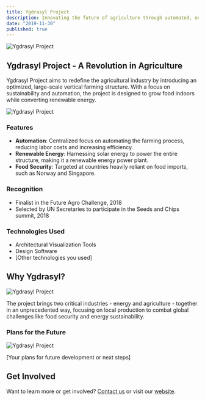 ```yaml
---
title: Ygdrasyl Project
description: Innovating the future of agriculture through automated, energy-efficient vertical farming solutions.
date: "2019-11-30"
published: true
---
```


![Ygdrasyl Project](/ygdrasyl_1.png)

## Ygdrasyl Project - A Revolution in Agriculture

Ygdrasyl Project aims to redefine the agricultural industry by introducing an optimized, large-scale vertical farming structure. With a focus on sustainability and automation, the project is designed to grow food indoors while converting renewable energy.

![Ygdrasyl Project](/ygdrasyl_2.png)

### Features

- **Automation**: Centralized focus on automating the farming process, reducing labor costs and increasing efficiency.
- **Renewable Energy**: Harnessing solar energy to power the entire structure, making it a renewable energy power plant.
- **Food Security**: Targeted at countries heavily reliant on food imports, such as Norway and Singapore.

### Recognition

- Finalist in the Future Agro Challenge, 2018
- Selected by UN Secretaries to participate in the Seeds and Chips summit, 2018

### Technologies Used

- Architectural Visualization Tools
- Design Software
- [Other technologies you used]

## Why Ygdrasyl?

![Ygdrasyl Project](/ygdrasyl_3.jpeg)

The project brings two critical industries - energy and agriculture - together in an unprecedented way, focusing on local production to combat global challenges like food security and energy sustainability.

### Plans for the Future

![Ygdrasyl Project](/ygdrasyl_4.jpeg)

[Your plans for future development or next steps]

## Get Involved

Want to learn more or get involved? [Contact us](mailto:your-email@example.com) or visit our [website](Your_Project_URL_Here).
